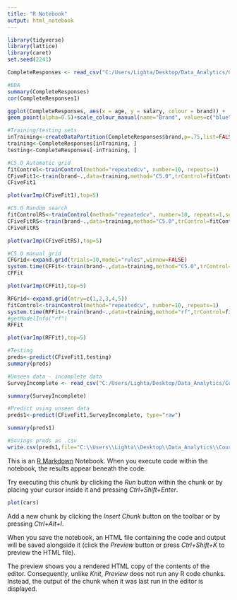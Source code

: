 ---
title: "R Notebook"
output: html_notebook
---
```{r}
library(tidyverse)
library(lattice)
library(caret)
set.seed(2241)
```
```{r}
CompleteResponses <- read_csv("C:/Users/Lighta/Desktop/Data_Analytics/Course3/Task2/CompleteResponses.csv")

```
```{r}
#EDA
summary(CompleteResponses)
cor(CompleteResponses1)

```
```{r}
ggplot(CompleteResponses, aes(x = age, y = salary, colour = brand)) +
geom_point(alpha=0.5)+scale_colour_manual(name="Brand", values=c("blue", "green"), labels=c("Acer","Sony"))+labs(title="Frequency Distribution in Salary by Age by Brand group ", x="Age", y="Salary, US$")+theme(plot.title = element_text(hjust = 0.5))
```
```{r}
#Training/testing sets
inTraining<-createDataPartition(CompleteResponses$brand,p=.75,list=FALSE)
training<-CompleteResponses[inTraining, ]
testing<-CompleteResponses[-inTraining, ]
```
```{r}
#C5.0 Automatic grid
fitControl<-trainControl(method="repeatedcv", number=10, repeats=1)
CFiveFit1<-train(brand~.,data=training,method="C5.0",trControl=fitControl,tuneLength=2)
CFiveFit1
```
```{r}
plot(varImp(CFiveFit1),top=5)
```
```{r}
#C5.0 Random search
fitControlRS<-trainControl(method="repeatedcv", number=10, repeats=1,search="random")
CFiveFitRS<-train(brand~.,data=training,method="C5.0",trControl=fitControlRS)
CFiveFitRS
```
```{r}
plot(varImp(CFiveFitRS),top=5)
```
```{r}
#C5.0 manual grid
CFGrid<-expand.grid(trials=10,model="rules",winnow=FALSE)
system.time(CFFit<-train(brand~.,data=training,method="C5.0",trControl=fitControl,tuneGrid=CFGrid))
CFFit
```
```{r}
plot(varImp(CFFit),top=5)
```
```{r}
RFGrid<-expand.grid(mtry=c(1,2,3,4,5))
fitControl<-trainControl(method="repeatedcv", number=10, repeats=1)
system.time(RFFit<-train(brand~.,data=training,method="rf",trControl=fitControl,tuneGrid=RFGrid))
#getModelInfo("rf")
RFFit
```
```{r}
plot(varImp(RFFit),top=5)
```
```{r}
#Testing
preds<-predict(CFiveFit1,testing)
summary(preds)
```
```{r}
#Unseen data - incomplete data
SurveyIncomplete <- read_csv("C:/Users/Lighta/Desktop/Data_Analytics/Course3/Task2/SurveyIncomplete.csv")
```
```{r}
summary(SurveyIncomplete)
```
```{r}
#Predict using unseen data
preds1<-predict(CFiveFit1,SurveyIncomplete, type="raw")
```

```{r}
summary(preds1)
```
```{r}
#Savings preds as .csv
write.csv(preds1,file="C:\\Users\\Lighta\\Desktop\\Data_Analytics\\Course3\\Task2\\C3T2\\predictions.csv")
```

This is an [R Markdown](http://rmarkdown.rstudio.com) Notebook. When you execute code within the notebook, the results appear beneath the code. 

Try executing this chunk by clicking the *Run* button within the chunk or by placing your cursor inside it and pressing *Ctrl+Shift+Enter*. 

```{r}
plot(cars)
```

Add a new chunk by clicking the *Insert Chunk* button on the toolbar or by pressing *Ctrl+Alt+I*.

When you save the notebook, an HTML file containing the code and output will be saved alongside it (click the *Preview* button or press *Ctrl+Shift+K* to preview the HTML file).

The preview shows you a rendered HTML copy of the contents of the editor. Consequently, unlike *Knit*, *Preview* does not run any R code chunks. Instead, the output of the chunk when it was last run in the editor is displayed.
